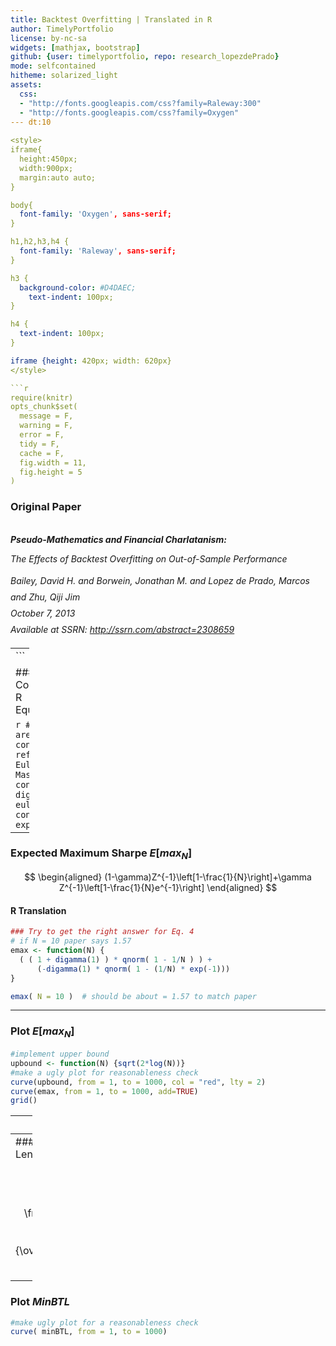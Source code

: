 ```yaml
---
title: Backtest Overfitting | Translated in R
author: TimelyPortfolio
license: by-nc-sa
widgets: [mathjax, bootstrap]
github: {user: timelyportfolio, repo: research_lopezdePrado}
mode: selfcontained
hitheme: solarized_light
assets:
  css:
  - "http://fonts.googleapis.com/css?family=Raleway:300"
  - "http://fonts.googleapis.com/css?family=Oxygen"
--- dt:10
  
<style>
iframe{
  height:450px;
  width:900px;
  margin:auto auto;
}

body{
  font-family: 'Oxygen', sans-serif;
}

h1,h2,h3,h4 {
  font-family: 'Raleway', sans-serif;
}

h3 {
  background-color: #D4DAEC;
    text-indent: 100px; 
}

h4 {
  text-indent: 100px;
}

iframe {height: 420px; width: 620px}
</style>

```r
require(knitr)
opts_chunk$set(
  message = F,
  warning = F,
  error = F,
  tidy = F,
  cache = F,
  fig.width = 11,
  fig.height = 5
)
```

### Original Paper
<br>
<address>
<strong style="lineheight:40px;">Pseudo-Mathematics and Financial Charlatanism:</strong><p style="lineheight:40px;">The Effects of Backtest Overfitting on Out-of-Sample Performance</p>
<p class="muted" style="line-height:26px;">Bailey, David H. and Borwein, Jonathan M. and Lopez de Prado, Marcos and Zhu, Qiji Jim<br>
October 7, 2013<br>
Available at SSRN: <a href="http://ssrn.com/abstract=2308659">http://ssrn.com/abstract=2308659</a>
</p>
</address>

---
```


### Constants - R Equivalents

```r
# these are the constants referenced
# Euler–Mascheroni's constant
-digamma(1)
# euler constant
exp(1)
```
---

### Expected Maximum Sharpe $E[max_N]$

$$
\begin{aligned}
(1-\gamma)Z^{-1}\left[1-\frac{1}{N}\right]+\gamma Z^{-1}\left[1-\frac{1}{N}e^{-1}\right] \end{aligned}
$$

<h4>R Translation</h4>
```r
### Try to get the right answer for Eq. 4
# if N = 10 paper says 1.57
emax <- function(N) {
  ( ( 1 + digamma(1) ) * qnorm( 1 - 1/N ) ) +  
      (-digamma(1) * qnorm( 1 - (1/N) * exp(-1)))
}

emax( N = 10 )  # should be about = 1.57 to match paper
```
---

### Plot $E[max_N]$
```r
#implement upper bound
upbound <- function(N) {sqrt(2*log(N))}
#make a ugly plot for reasonableness check
curve(upbound, from = 1, to = 1000, col = "red", lty = 2)
curve(emax, from = 1, to = 1000, add=TRUE)
grid()
```

---
### Check My Math

```r
### Try next example for Eq. 6
# if y = 5
# so solve for annualized Sharpe of 1
# says no more than 45 N should be tried

# first just do this to make sure I understand
N = 45
y = 5
emax( N ) * y^-0.5  #seemingly understand since close
```

--- 
### Minimum Backtest Length $MinBTL$

$$
\begin{aligned}
\left(\frac{(1-\gamma)Z^{-1}\left[1-\frac{1}{N}\right]+\gamma Z^{-1}\left[1-\frac{1}{N}e^{-1}\right]}{\overline{E[max_N]}}\right)^2 \end{aligned}
$$

<h4> R Translation </h4>
```r
#use emax from earlier for numerator
minBTL <- function( N, eMaxSharpe = 1 ) {
  (emax(N) / eMaxSharpe) ^ 2
}
#then this should equal 5 if correct
minBTL( N = 45, eMaxSharpe = 1 )
```
---

### Plot $MinBTL$
```r
#make ugly plot for a reasonableness check
curve( minBTL, from = 1, to = 1000)
```

